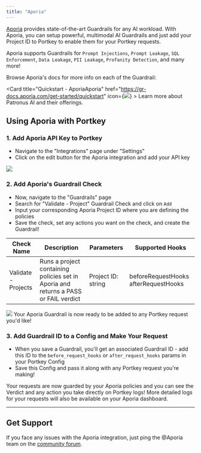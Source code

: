 ```yaml
---
title: "Aporia"
---
```


[Aporia](https://www.aporia.com/) provides state-of-the-art Guardrails for any AI workload. With Aporia, you can setup powerful, multimodal AI Guardrails and just add your Project ID to Portkey to enable them for your Portkey requests.

Aporia supports Guardrails for `Prompt Injections`, `Prompt Leakage`, `SQL Enforcement`, `Data Leakage`, `PII Leakage`, `Profanity Detection`, and many more!

Browse Aporia's docs for more info on each of the Guardrail:

<Card title="Quickstart - AporiaAporia" href="https://gr-docs.aporia.com/get-started/quickstart" icon={<img src="/images/guardrails/apple-touch-icon.png"  />} >
    Learn more about Patronus AI and their offerings.
</Card>

## Using Aporia with Portkey

### 1\. Add Aporia API Key to Portkey

* Navigate to the "Integrations" page under "Settings"
* Click on the edit button for the Aporia integration and add your API key
<Frame>
  <img src="/images/guardrails/ap-1.png"/>
</Frame>


### 2\. Add Aporia's Guardrail Check

* Now, navigate to the "Guardrails" page
* Search for "Validate - Project" Guardrail Check and click on `Add`
* Input your corresponding Aporia Project ID where you are defining the policies
* Save the check, set any actions you want on the check, and create the Guardrail!

| Check Name          | Description                                                                         | Parameters         | Supported Hooks                      |
| ------------------- | ----------------------------------------------------------------------------------- | ------------------ | ------------------------------------ |
| Validate - Projects | Runs a project containing policies set in Aporia and returns a PASS or FAIL verdict | Project ID: string | beforeRequestHooks afterRequestHooks |

<Frame>
  <img src="/images/guardrails/ap-2.png"/>
</Frame>
Your Aporia Guardrail is now ready to be added to any Portkey request you'd like!

### 3\. Add Guardrail ID to a Config and Make Your Request

* When you save a Guardrail, you'll get an associated Guardrail ID - add this ID to the `before_request_hooks` or `after_request_hooks` params in your Portkey Config
* Save this Config and pass it along with any Portkey request you're making!

Your requests are now guarded by your Aporia policies and you can see the Verdict and any action you take directly on Portkey logs! More detailed logs for your requests will also be available on your Aporia dashboard.

---

## Get Support

If you face any issues with the Aporia integration, just ping the @Aporia team on the [community forum](https://discord.gg/portkey-llms-in-prod-1143393887742861333).
